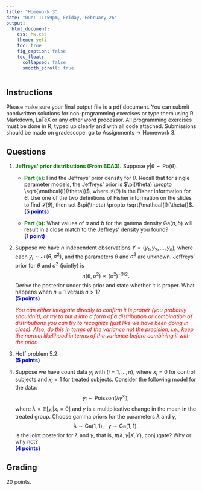 ```yaml
---
title: "Homework 3"
date: "Due: 11:59pm, Friday, February 26"
output: 
  html_document: 
    css: hw.css
    theme: yeti
    toc: true
    fig_caption: false
    toc_float:
      collapsed: false
      smooth_scroll: true
---
```


## Instructions

Please make sure your final output file is a pdf document. You can submit handwritten solutions for non-programming exercises or type them using R Markdown, LaTeX or any other word processor. All programming exercises must be done in R, typed up clearly and with all code attached. Submissions should be made on gradescope: go to Assignments $\rightarrow$ Homework 3.

## Questions

1. <font color="green">**Jeffreys' prior distributions (From BDA3).**</font> Suppose $y|\theta \sim \textrm{Po}(\theta)$.
    + <font color="green">**Part (a):**</font> Find the Jeffreys' prior density for $\theta$. Recall that for single parameter models, the Jeffreys' prior is $\pi(\theta) \propto \sqrt{\mathcal{I}(\theta)}$, where $\mathcal{I}(\theta)$ is the Fisher information for $\theta$. Use one of the two definitions of Fisher information on the slides to find $\mathcal{I}(\theta)$, then set $\pi(\theta) \propto \sqrt{\mathcal{I}(\theta)}$.  
    <font color="blue">**(5 points)**</font>

    + <font color="green">**Part (b):**</font> What values of $a$ and $b$ for the gamma density $\textrm{Ga}(a,b)$ will result in a close match to the Jeffreys' density you found?  
    <font color="blue">**(1 point)**</font>
    
2. Suppose we have $n$ independent observations $Y = (y_1,y_2,\ldots,y_n)$, where each $y_i \sim \mathcal{N}(\theta, \sigma^2)$, and the parameters $\theta$ and $\sigma^2$ are unknown. Jeffreys' prior for $\theta$ and $\sigma^2$ (jointly) is $$\pi(\theta,\sigma^2) \propto (\sigma^2)^{-3/2}.$$ Derive the posterior under this prior and state whether it is proper. What happens when $n=1$ versus $n>1$?  
<font color="blue">**(5 points)**</font>
    
    <font color="red">*You can either integrate directly to confirm it is proper (you probably shouldn't), or try to put it into a form of a distribution or combination of distributions you can try to recognize (just like we have been doing in class). Also, do this in terms of the variance not the precision, i.e., keep the normal likelihood in terms of the variance before combining it with the prior.* </font>
    
3. Hoff problem 5.2.  
<font color="blue">**(5 points)**</font>

4. Suppose we have count data $y_i$ with $(i = 1,\ldots, n)$, where $x_i = 0$ for control subjects and $x_i = 1$ for treated subjects. Consider the following model for the data: $$y_i \sim \textrm{Poisson}(\lambda \gamma^{x_i}),$$ where $\lambda = \mathbb{E}[y_i | x_i = 0]$ and $\gamma$ is a multiplicative change in the mean in the treated group. Choose gamma priors for the parameters $\lambda$ and $\gamma$, $$\lambda \sim \textrm{Ga}(1,1),\ \ \ \gamma \sim \textrm{Ga}(1,1).$$ Is the joint posterior for $\lambda$ and $\gamma$, that is, $\pi(\lambda,\gamma | X, Y)$, conjugate? Why or why not?  
    <font color="blue">**(4 points)**</font>

## Grading

20 points.
  